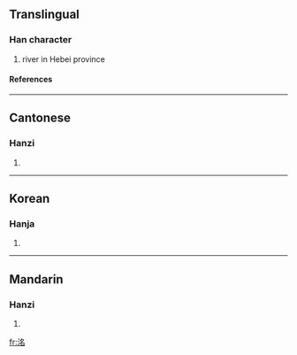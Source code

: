 ==Translingual==
===Han character===
{{Han char|rn=85|rad=水|as=06|sn=9|four=3716<sub>2</sub>|canj=水弓戈口 (ENIR)}}
# river in Hebei province
====References====
{{Han ref|kx=0622.170|dkj=17422|dj=1018.150|hdz=31614.030|uh=6D3A|ud=27962|bh=CF79|bd=53113}}

----
==Cantonese==
===Hanzi===
{{yue-hanzi|jyut=|y=ming4}}
# {{defn|Cantonese}}

----
==Korean==
===Hanja===
{{ko-hanja|hangeul=명|eumhun=|rv=myeong|mr=myŏng|y=meyng}}
# {{defn|Korean}}

----
==Mandarin==
===Hanzi===
{{cmn-hanzi|pin=[[míng]] (ming2)|wg=ming<sup>2</sup>}}
# {{defn|Mandarin}}

[[fr:洺]]